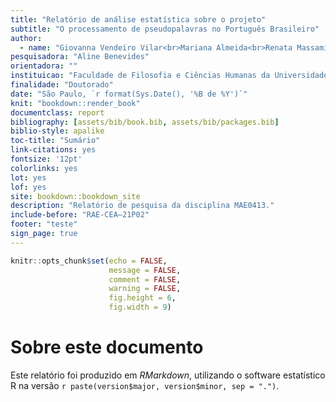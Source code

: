 ```yaml
---
title: "Relatório de análise estatística sobre o projeto"
subtitle: "O processamento de pseudopalavras no Português Brasileiro"
author: 
  - name: "Giovanna Vendeiro Vilar<br>Mariana Almeida<br>Renata Massami Hirota<br>Viviana Giampaoli"
pesquisadora: "Aline Benevides"
orientadora: ""
instituicao: "Faculdade de Filosofia e Ciências Humanas da Universidade de São Paulo"
finalidade: "Doutorado"
date: "São Paulo, `r format(Sys.Date(), '%B de %Y')`"
knit: "bookdown::render_book"
documentclass: report
bibliography: [assets/bib/book.bib, assets/bib/packages.bib]
biblio-style: apalike
toc-title: "Sumário"
link-citations: yes
fontsize: '12pt'
colorlinks: yes 
lot: yes
lof: yes
site: bookdown::bookdown_site
description: "Relatório de pesquisa da disciplina MAE0413."
include-before: "RAE-CEA–21P02"
footer: "teste"
sign_page: true
---
```


```r
knitr::opts_chunk$set(echo = FALSE, 
                      message = FALSE, 
                      comment = FALSE, 
                      warning = FALSE, 
                      fig.height = 6, 
                      fig.width = 9)
```




# Sobre este documento {-}

Este relatório foi produzido em *RMarkdown*, utilizando o software estatístico R na versão `r paste(version$major, version$minor, sep = ".")`.
